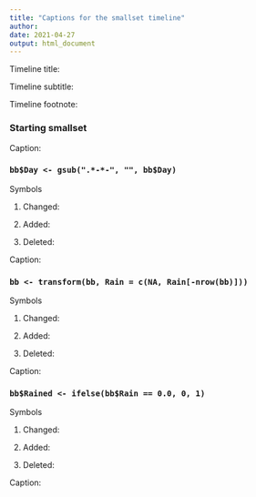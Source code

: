 ```yaml
---
title: "Captions for the smallset timeline"
author: 
date: 2021-04-27
output: html_document
---
```


Timeline title: 

Timeline subtitle: 

Timeline footnote: 

### Starting smallset

Caption: 

### `bb$Day <- gsub(".*-*-", "", bb$Day)`

Symbols

1. Changed:

2. Added:

3. Deleted:

Caption: 

### `bb <- transform(bb, Rain = c(NA, Rain[-nrow(bb)]))`

Symbols

1. Changed:

2. Added:

3. Deleted:

Caption: 

### `bb$Rained <- ifelse(bb$Rain == 0.0, 0, 1)`

Symbols

1. Changed:

2. Added:

3. Deleted:

Caption: 
